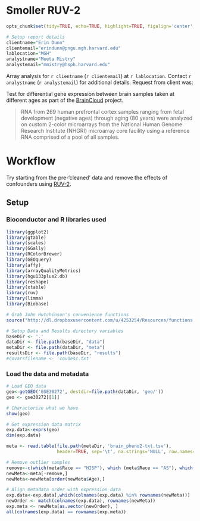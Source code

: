 Smoller RUV-2 
========================================================

```r
opts_chunk$set(tidy=TRUE, echo=TRUE, highlight=TRUE, figalign='center', fig.height=9, fig.width=9, out.width='800px', message=FALSE, error=TRUE, warning=FALSE, cache=FALSE)

# Setup report details
clientname="Erin Dunn"
clientemail="erindunn@pngu.mgh.harvard.edu"
lablocation="MGH"
analystname="Meeta Mistry"
analystemail="mmistry@hsph.harvard.edu"
```

Array analysis for `r clientname` (`r clientemail`) at `r lablocation`. Contact `r analystname` (`r analystemail`) for additional details. Request from client was:

Test for differential gene expression between brain samples taken at different ages as part of the [BrainCloud](http://braincloud.jhmi.edu/BrainCloudHelp.htm) project. 

> RNA from 269 human prefrontal cortex samples ranging from fetal development (negative ages) through aging (80 years) were analyzed on custom 2-color microarrays from the National Human Genome Research Institute (NHGRI) microarray core facility using a reference RNA comprised of a pool of all samples.

# Workflow
Try starting from the pre-'cleaned' data and remove the effects of confounders using [RUV-2](http://www.stat.berkeley.edu/~johann/ruv/).

## Setup

### Bioconductor and R libraries used

```r
library(ggplot2)
library(gtable)
library(scales)
library(GGally)
library(RColorBrewer)
library(GEOquery)
library(affy)
library(arrayQualityMetrics)
library(hgu133plus2.db)
library(reshape)
library(xtable)
library(ruv)
library(limma)
library(Biobase)

# Grab John Hutchinson's convenience functions
source("http://dl.dropboxusercontent.com/u/4253254/Resources/functions.r")
```

```r
# Setup Data and Results directory variables
baseDir <- '.'
dataDir <- file.path(baseDir, "data")
metaDir <- file.path(dataDir, "meta")
resultsDir <- file.path(baseDir, "results")
#covarsfilename <- 'covdesc.txt'
```

### Load the data and metadata

```r
# Load GEO data
geo<-getGEO('GSE30272', destdir=file.path(dataDir, 'geo/'))
geo <- gse30272[[1]]

# Characterize what we have
show(geo)

# Get expression data matrix
exp.data<-exprs(geo)
dim(exp.data)
```


```r
meta <- read.table(file.path(metaDir, 'brain_pheno2-txt.tsv'),
                   header=TRUE, sep='\t', na.strings='NULL', row.names=1)

# Remove outlier samples
remove<-c(which(meta$Race == "HISP"), which (meta$Race == "AS"), which(meta$Gender == 5))
newMeta<-meta[-remove,]
newMeta<-newMeta[order(newMeta$Age),]

# Align metadata order with expression data
exp.data<-exp.data[,which(colnames(exp.data) %in% rownames(newMeta))]
newOrder <- match(colnames(exp.data), rownames(newMeta))
exp.meta <- newMeta[as.vector(newOrder), ]
all(colnames(exp.data) == rownames(exp.meta))

```


